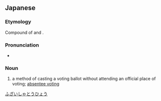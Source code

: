 ==Japanese==
{{ja-kanjitab|ふ|ざい|しゃ|とう|ひょう|yomi=on}}

===Etymology===
Compound of {{ja-r|不在者|ふざいしゃ|gloss=absentee}} and {{ja-r|投票|とうひょう|gloss=vote}}.

===Pronunciation===
* {{IPA|/ɸuzaiɕa toːçjoː/|lang=ja}}

===Noun===
{{ja-noun|ふざいしゃ とうひょう}}

# a method of casting a voting ballot without attending an official place of voting; [[absentee voting]]

[[Category:ja:Democracy|ふざいしゃとうひょう]]
